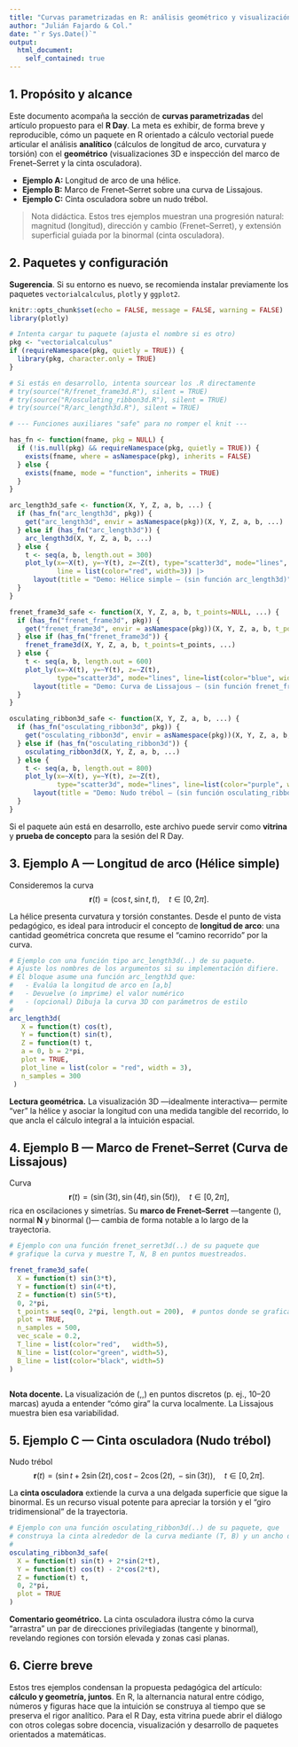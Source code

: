 ```yaml
---
title: "Curvas parametrizadas en R: análisis geométrico y visualización 3D"
author: "Julián Fajardo & Col."
date: "`r Sys.Date()`"
output:
  html_document:
    self_contained: true
---
```


## 1. Propósito y alcance

Este documento acompaña la sección de **curvas parametrizadas** del artículo propuesto para el **R Day**. La meta es exhibir, de forma breve y reproducible, cómo un paquete en R orientado a cálculo vectorial puede articular el análisis **analítico** (cálculos de longitud de arco, curvatura y torsión) con el **geométrico** (visualizaciones 3D e inspección del marco de Frenet–Serret y la cinta osculadora).

- **Ejemplo A:** Longitud de arco de una hélice.
- **Ejemplo B:** Marco de Frenet–Serret sobre una curva de Lissajous.
- **Ejemplo C:** Cinta osculadora sobre un nudo trébol.

> Nota didáctica. Estos tres ejemplos muestran una progresión natural: magnitud (longitud), dirección y cambio (Frenet–Serret), y extensión superficial guiada por la binormal (cinta osculadora).

## 2. Paquetes y configuración

::: {.callout-note}
**Sugerencia**. Si su entorno es nuevo, se recomienda instalar previamente los paquetes `vectorialcalculus`, `plotly` y `ggplot2`.  
:::

```r
knitr::opts_chunk$set(echo = FALSE, message = FALSE, warning = FALSE)
library(plotly)

# Intenta cargar tu paquete (ajusta el nombre si es otro)
pkg <- "vectorialcalculus"
if (requireNamespace(pkg, quietly = TRUE)) {
  library(pkg, character.only = TRUE)
}

# Si estás en desarrollo, intenta sourcear los .R directamente
# try(source("R/frenet_frame3d.R"), silent = TRUE)
# try(source("R/osculating_ribbon3d.R"), silent = TRUE)
# try(source("R/arc_length3d.R"), silent = TRUE)

# --- Funciones auxiliares "safe" para no romper el knit ---

has_fn <- function(fname, pkg = NULL) {
  if (!is.null(pkg) && requireNamespace(pkg, quietly = TRUE)) {
    exists(fname, where = asNamespace(pkg), inherits = FALSE)
  } else {
    exists(fname, mode = "function", inherits = TRUE)
  }
}

arc_length3d_safe <- function(X, Y, Z, a, b, ...) {
  if (has_fn("arc_length3d", pkg)) {
    get("arc_length3d", envir = asNamespace(pkg))(X, Y, Z, a, b, ...)
  } else if (has_fn("arc_length3d")) {
    arc_length3d(X, Y, Z, a, b, ...)
  } else {
    t <- seq(a, b, length.out = 300)
    plot_ly(x=~X(t), y=~Y(t), z=~Z(t), type="scatter3d", mode="lines",
            line = list(color="red", width=3)) |>
      layout(title = "Demo: Hélice simple — (sin función arc_length3d)")
  }
}

frenet_frame3d_safe <- function(X, Y, Z, a, b, t_points=NULL, ...) {
  if (has_fn("frenet_frame3d", pkg)) {
    get("frenet_frame3d", envir = asNamespace(pkg))(X, Y, Z, a, b, t_points=t_points, ...)
  } else if (has_fn("frenet_frame3d")) {
    frenet_frame3d(X, Y, Z, a, b, t_points=t_points, ...)
  } else {
    t <- seq(a, b, length.out = 600)
    plot_ly(x=~X(t), y=~Y(t), z=~Z(t),
            type="scatter3d", mode="lines", line=list(color="blue", width=3)) |>
      layout(title = "Demo: Curva de Lissajous — (sin función frenet_frame3d)")
  }
}

osculating_ribbon3d_safe <- function(X, Y, Z, a, b, ...) {
  if (has_fn("osculating_ribbon3d", pkg)) {
    get("osculating_ribbon3d", envir = asNamespace(pkg))(X, Y, Z, a, b, ...)
  } else if (has_fn("osculating_ribbon3d")) {
    osculating_ribbon3d(X, Y, Z, a, b, ...)
  } else {
    t <- seq(a, b, length.out = 800)
    plot_ly(x=~X(t), y=~Y(t), z=~Z(t),
            type="scatter3d", mode="lines", line=list(color="purple", width=3)) |>
      layout(title = "Demo: Nudo trébol — (sin función osculating_ribbon3d)")
  }
}

```

Si el paquete aún está en desarrollo, este archivo puede servir como **vitrina** y **prueba de concepto** para la sesión del R Day.

## 3. Ejemplo A — Longitud de arco (Hélice simple)

Consideremos la curva
$$
\mathbf{r}(t) = (\cos t,\, \sin t,\, t), \quad t \in [0, 2\pi].
$$

La hélice presenta curvatura y torsión constantes. Desde el punto de vista pedagógico, es ideal para introducir el concepto de **longitud de arco**: una cantidad geométrica concreta que resume el “camino recorrido” por la curva.

```r
# Ejemplo con una función tipo arc_length3d(..) de su paquete.
# Ajuste los nombres de los argumentos si su implementación difiere.
# El bloque asume una función arc_length3d que:
#   - Evalúa la longitud de arco en [a,b]
#   - Devuelve (o imprime) el valor numérico
#   - (opcional) Dibuja la curva 3D con parámetros de estilo
#
arc_length3d(
   X = function(t) cos(t),
   Y = function(t) sin(t),
   Z = function(t) t,
   a = 0, b = 2*pi,
   plot = TRUE,
   plot_line = list(color = "red", width = 3),
   n_samples = 300
 )


```

**Lectura geométrica.** La visualización 3D —idealmente interactiva— permite “ver” la hélice y asociar la longitud con una medida tangible del recorrido, lo que ancla el cálculo integral a la intuición espacial.

## 4. Ejemplo B — Marco de Frenet–Serret (Curva de Lissajous)

Curva
$$
\mathbf{r}(t) = (\sin(3t),\, \sin(4t),\, \sin(5t)), \quad t \in [0, 2\pi],
$$
rica en oscilaciones y simetrías. Su **marco de Frenet–Serret** —tangente \(\mathbf{T}\), normal $\mathbf{N}$ y binormal \(\mathbf{B}\)— cambia de forma notable a lo largo de la trayectoria.

```r
# Ejemplo con una función frenet_serret3d(..) de su paquete que
# grafique la curva y muestre T, N, B en puntos muestreados.

frenet_frame3d_safe(
  X = function(t) sin(3*t),
  Y = function(t) sin(4*t),
  Z = function(t) sin(5*t),
  0, 2*pi,
  t_points = seq(0, 2*pi, length.out = 200),  # puntos donde se grafican T, N, B
  plot = TRUE,
  n_samples = 500,
  vec_scale = 0.2,
  T_line = list(color="red",   width=5),
  N_line = list(color="green", width=5),
  B_line = list(color="black", width=5)
)



```

**Nota docente.** La visualización de \(\mathbf{T},\mathbf{N},\mathbf{B}\) en puntos discretos (p. ej., 10–20 marcas) ayuda a entender “cómo gira” la curva localmente. La Lissajous muestra bien esa variabilidad.

## 5. Ejemplo C — Cinta osculadora (Nudo trébol)

Nudo trébol
$$
\mathbf{r}(t) = (\sin t + 2\sin(2t),\, \cos t - 2\cos(2t),\, -\sin(3t)), \quad t \in [0,2\pi].
$$

La **cinta osculadora** extiende la curva a una delgada superficie que sigue la binormal. Es un recurso visual potente para apreciar la torsión y el “giro tridimensional” de la trayectoria.

```r
# Ejemplo con una función osculating_ribbon3d(..) de su paquete, que
# construya la cinta alrededor de la curva mediante (T, B) y un ancho dado.
#
osculating_ribbon3d_safe(
  X = function(t) sin(t) + 2*sin(2*t),
  Y = function(t) cos(t) - 2*cos(2*t),
  Z = function(t) t,
  0, 2*pi,
  plot = TRUE
)


```

**Comentario geométrico.** La cinta osculadora ilustra cómo la curva “arrastra” un par de direcciones privilegiadas (tangente y binormal), revelando regiones con torsión elevada y zonas casi planas.

## 6. Cierre breve

Estos tres ejemplos condensan la propuesta pedagógica del artículo: **cálculo y geometría, juntos**. En R, la alternancia natural entre código, números y figuras hace que la intuición se construya al tiempo que se preserva el rigor analítico. Para el R Day, esta vitrina puede abrir el diálogo con otros colegas sobre docencia, visualización y desarrollo de paquetes orientados a matemáticas.
